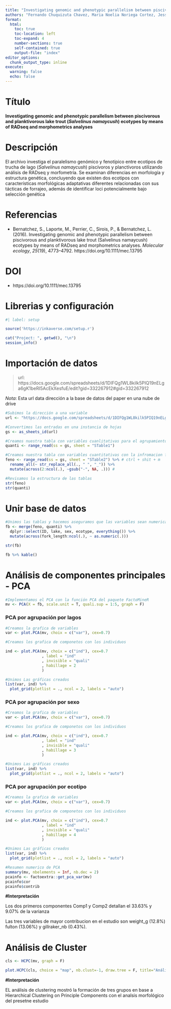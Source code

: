 ```yaml
---
title: "Investigating genomic and phenotypic parallelism between piscivorous and planktivorous lake trout (Salvelinus namaycush) ecotypes by means of RADseq and morphometrics analyses"
authors: "Fernando Chuquizuta Chavez, Maria Noelia Noriega Cortez, Jessenia Shirley Ramos Armaulia"
format:
  html:
    toc: true
    toc-location: left
    toc-expand: 4
    number-sections: true
    self-contained: true
    output-file: "index"
editor_options: 
  chunk_output_type: inline
execute: 
  warning: false
  echo: false
---
```


# Título

**Investigating genomic and phenotypic parallelism between piscivorous and planktivorous lake trout (*Salvelinus namaycush*) ecotypes by means of RADseq and morphometrics analyses**

# **Descripción**

El archivo investiga el paralelismo genómico y fenotípico entre ecotipos de trucha de lago (*Salvelinus namaycush*) piscívoros y planctívoros utilizando análisis de RADseq y morfometría. Se examinan diferencias en morfología y estructura genética, concluyendo que existen dos ecotipos con características morfológicas adaptativas diferentes relacionadas con sus tácticas de forrajeo, además de identificar loci potencialmente bajo selección genética

# Referencias

-   Bernatchez, S., Laporte, M., Perrier, C., Sirois, P., & Bernatchez, L. (2016). Investigating genomic and phenotypic parallelism between piscivorous and planktivorous lake trout (Salvelinus namaycush) ecotypes by means of RADseq and morphometrics analyses. *Molecular ecology*, *25*(19), 4773–4792. https://doi.org/10.1111/mec.13795

# DOI

-   https://doi.org/10.1111/mec.13795

# Librerias y configuración

```r
#| label: setup

source('https://inkaverse.com/setup.r')

cat("Project: ", getwd(), "\n")
session_info()


```

# Importación de datos

> url: https://docs.google.com/spreadsheets/d/1DIFQg1WL8kilk5PIQ19nELga6gK1beRI5AcEkXesfuE/edit?gid=332267912#gid=332267912

*Nota*: Esta url data dirección a la base de datos del paper en una nube de drive

```r

#Subimos la dirección a una variable
url <- "https://docs.google.com/spreadsheets/d/1DIFQg1WL8kilk5PIQ19nELga6gK1beRI5AcEkXesfuE/edit?gid=332267912#gid=332267912"

#Convertimos las entradas en una instancia de hojas
gs <- as_sheets_id(url)

#Creamos nuestra tabla con variables cuanlitativas para el agrupamiento
quanti <- range_read(ss = gs, sheet = "STable1")

#Creamos nuestra tabla con variables cuantitativas con la infromacion fenotipica
feno <- range_read(ss = gs, sheet = "STable2") %>% # ctrl + shit + m
  rename_all(~ str_replace_all(., " ", "_")) %>% 
  mutate(across(2:ncol(.), ~gsub("-", NA, .))) # 

#Revisamos la estructura de las tablas
str(feno)
str(quanti)
```

# Unir base de datos

```r

#Unimos las tablas y hacemos aseguramos que las variables sean numericas
fb <- merge(feno, quanti) %>% 
  dplyr::select(ID, lake, sex, ecotype, everything()) %>% 
  mutate(across(fork_length:ncol(.), ~ as.numeric(.)))

str(fb)

fb %>% kable()
```

# Análisis de componentes principales - PCA

```r
#Implementamos el PCA con la función PCA del paquete FactoMineR
mv <- PCA(X = fb, scale.unit = T, quali.sup = 1:5, graph = F)

```

### PCA por agrupación por lagos

```r

#Creamos la grafica de variables
var <- plot.PCA(mv, choix = c("var"), cex=0.7)

#Creamos los grafica de componetos con los individuos

ind <- plot.PCA(mv, choix = c("ind"), cex=0.7
                , label = "ind"
                , invisible = "quali"
                , habillage = 2
                )

#Unimos Las gráficas creados
list(var, ind) %>% 
  plot_grid(plotlist = ., ncol = 2, labels = "auto")


```

### PCA por agrupación por sexo

```r
#Creamos la grafica de variables
var <- plot.PCA(mv, choix = c("var"), cex=0.7)

#Creamos los grafica de componetos con los individuos

ind <- plot.PCA(mv, choix = c("ind"), cex=0.7
                , label = "ind"
                , invisible = "quali"
                , habillage = 3
                )

#Unimos Las gráficas creados
list(var, ind) %>% 
  plot_grid(plotlist = ., ncol = 2, labels = "auto")
```

### PCA por agrupación por ecotipo

```r
#Creamos la grafica de variables
var <- plot.PCA(mv, choix = c("var"), cex=0.7)

#Creamos los grafica de componetos con los individuos

ind <- plot.PCA(mv, choix = c("ind"), cex=0.7
                , label = "ind"
                , invisible = "quali"
                , habillage = 4
                )

#Unimos Las gráficas creados
list(var, ind) %>% 
  plot_grid(plotlist = ., ncol = 2, labels = "auto")
```

```r
#Resumen numerico de PCA
summary(mv, nbelements = Inf, nb.dec = 2)
pcainfo <- factoextra::get_pca_var(mv)
pcainfo$cor
pcainfo$contrib
```

**#Interpretación**

Los dos primeros componentes Comp1 y Comp2 detallan el 33.63% y 9.07% de la varianza

Las tres variables de mayor contribucion en el estudio son weight_g (12.8%) fulton (13.06%) y gillraker_nb (0.43%).

# Análisis de Cluster

```r
cls <- HCPC(mv, graph = F)

plot.HCPC(cls, choice = "map", nb.clust=-1, draw.tree = F, title="Análisis de conglomerados")
```

**#Interpretación**

EL análisis de clustering mostró la formación de tres grupos en base a Hierarchical Clustering on Principle Components con el analsis morfológico del presetne estudio

